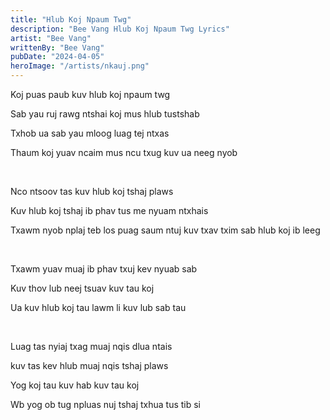 ```yaml
---
title: "Hlub Koj Npaum Twg"
description: "Bee Vang Hlub Koj Npaum Twg Lyrics"
artist: "Bee Vang"
writtenBy: "Bee Vang"
pubDate: "2024-04-05"
heroImage: "/artists/nkauj.png"
---
```


Koj puas paub kuv hlub koj npaum twg

Sab yau ruj rawg ntshai koj mus hlub tustshab

Txhob ua sab yau mloog luag tej ntxas

Thaum koj yuav ncaim mus ncu txug kuv ua neeg nyob

<br />

Nco ntsoov tas kuv hlub koj tshaj plaws

Kuv hlub koj tshaj ib phav tus me nyuam ntxhais

Txawm nyob nplaj teb los puag saum ntuj kuv txav txim sab hlub koj ib leeg

<br />

Txawm yuav muaj ib phav txuj kev nyuab sab

Kuv thov lub neej tsuav kuv tau koj

Ua kuv hlub koj tau lawm li kuv lub sab tau

<br />

Luag tas nyiaj txag muaj nqis dlua ntais

kuv tas kev hlub muaj nqis tshaj plaws

Yog koj tau kuv hab kuv tau koj

Wb yog ob tug npluas nuj tshaj txhua tus tib si
